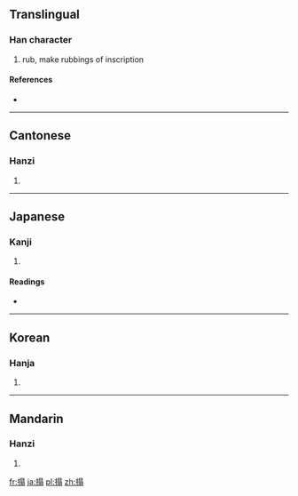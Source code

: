 {{also|搭}}
==Translingual==

===Han character===
{{Han char|rn=64|rad=手|as=10|sn=13|four=5602<sub>7</sub>|canj=手日尸一 (QASM)}}

# rub, make rubbings of inscription

====References====
* {{Han ref|kx=0447.240|dkj=12503|dj=0798.160|hdz=31931.080|uh=6428|ud=25640|bh=DDAD|bd=56749}}

----

==Cantonese==

===Hanzi===
{{yue-hanzi|jyut=|y=taap3}}

# {{defn|Cantonese|sort=手10}}

----

==Japanese==

===Kanji===
{{ja-kanji|grade=|rs=手10}}

# {{defn|Japanese|sort=手10}}

====Readings====
* {{ja-readings|on=[[とう]] (tō)|kun=[[うつ]] (utsu), [[する]] (suru)}}

----

==Korean==

===Hanja===
{{ko-hanja|hangeul=탑|eumhun=|rv=tap|mr=t'ap|y=thap}}

# {{defn|Korean|sort=手10}}

----

==Mandarin==

===Hanzi===
{{cmn-hanzi|pin=[[tà]] ([[ta4]])|wg=t'a<sup>4</sup>}}

# {{defn|Mandarin|sort=手10}}

[[fr:搨]]
[[ja:搨]]
[[pl:搨]]
[[zh:搨]]